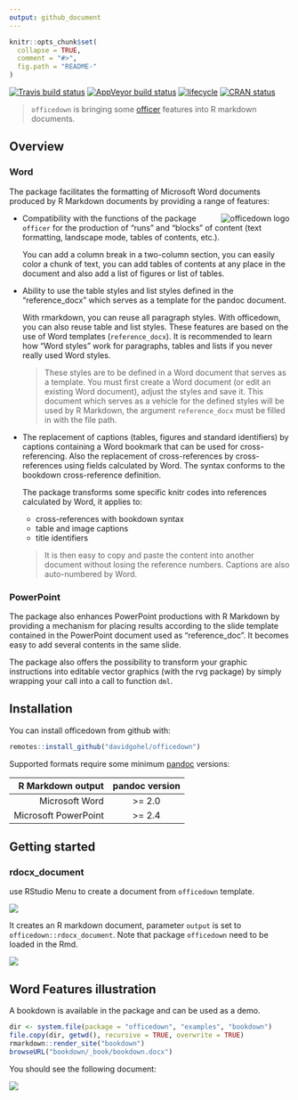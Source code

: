 ```yaml
---
output: github_document
---
```


<!-- README.md is generated from README.Rmd. Please edit that file -->

```r
knitr::opts_chunk$set(
  collapse = TRUE,
  comment = "#>",
  fig.path = "README-"
)
```

[![Travis build status](https://travis-ci.org/davidgohel/officedown.svg?branch=master)](https://travis-ci.org/davidgohel/officedown)
[![AppVeyor build status](https://ci.appveyor.com/api/projects/status/github/davidgohel/officedown?branch=master&svg=true)](https://ci.appveyor.com/project/davidgohel/officedown)
[![lifecycle](https://img.shields.io/badge/lifecycle-experimental-orange.svg)](https://www.tidyverse.org/lifecycle/#experimental)
[![CRAN status](https://www.r-pkg.org/badges/version/officedown)](https://cran.r-project.org/package=officedown)

> `officedown` is bringing some [officer](https://cran.r-project.org/package=officer) features into R markdown documents. 

## Overview

### Word 

The package facilitates the formatting of Microsoft Word documents produced by R
Markdown documents by providing a range of features:

<a href="https://github.com/davidgohel/officedown"><img src="man/figures/logo.png" alt="officedown logo" align="right" /></a>

* Compatibility with the functions of the package `officer` for the 
production of "runs" and "blocks" of content (text formatting, landscape mode, 
tables of contents, etc.).

    You can add a column break in a two-column section, you can easily color a chunk
    of text, you can add tables of contents at any place in the document and also
    add a list of figures or list of tables.


* Ability to use the table styles and list styles defined in the "reference_docx" 
which serves as a template for the pandoc document.

    With rmarkdown, you can reuse all paragraph styles. With officedown, you can
    also reuse table and list styles. These features are based on the use of Word
    templates (`reference_docx`). It is recommended to learn how "Word styles" work
    for paragraphs, tables and lists if you never really used Word styles.

    > These styles are to be defined in a Word document that serves as a template.
    > You must first create a Word document (or edit an existing Word document),
    > adjust the styles and save it. This document which serves as a vehicle for the
    > defined styles will be used by R Markdown, the argument `reference_docx` must
    > be filled in with the file path. 

* The replacement of captions (tables, figures and standard identifiers) by
captions containing a Word bookmark that can be used for cross-referencing. 
Also the replacement of cross-references by cross-references using fields calculated
by Word. The syntax conforms to the bookdown cross-reference definition.

    The package transforms some specific knitr codes into references 
    calculated by Word, it applies to:
    
    * cross-references with bookdown syntax 
    * table and image captions 
    * title identifiers
    
    > It is then easy to copy and paste the content into another document 
    without losing the reference numbers. Captions are also auto-numbered by Word.

### PowerPoint 

The package also enhances PowerPoint productions with R Markdown by providing a
mechanism for placing results according to the slide template contained in the
PowerPoint document used as "reference_doc". It becomes easy to add several
contents in the same slide.

The package also offers the possibility to transform your graphic instructions
into editable vector graphics (with the rvg package) by simply wrapping your
call into a call to function `dml`.


## Installation

You can install officedown from github with:

```r
remotes::install_github("davidgohel/officedown")
```

Supported formats require some minimum [pandoc](https://pandoc.org/installing.html) versions: 

|    R Markdown output | pandoc version |
|---------------------:|:--------------:|
|       Microsoft Word |     >= 2.0     |
| Microsoft PowerPoint |     >= 2.4     |


## Getting started

### rdocx_document

use RStudio Menu to create a document from `officedown` template. 

![](man/figures/README-rstudio-new.png)


It creates an R markdown document, parameter `output` is set to 
`officedown::rdocx_document`. Note that package `officedown` need 
to be loaded in the Rmd.


![](man/figures/README-minimal-rmd.png)

## Word Features illustration

A bookdown is available in the package and can be used as a demo.

```r
dir <- system.file(package = "officedown", "examples", "bookdown")
file.copy(dir, getwd(), recursive = TRUE, overwrite = TRUE)
rmarkdown::render_site("bookdown")
browseURL("bookdown/_book/bookdown.docx")
```

You should see the following document:

![](man/figures/README-bookdown.png)



